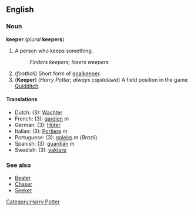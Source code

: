 ==English==
===Noun===
'''keeper''' (''plural'' '''keepers''')

#A person who keeps something.
#:''Finders keepers; losers weepers.''
#(''football'') Short form of [[goalkeeper]].
#('''Keeper''') (''Harry Potter''; ''always capitalised'') A field position in the game [[Quidditch]].

====Translations====
*Dutch: (3): [[Wachter]]<!-- gender needed -->
*French: (3): [[gardien]] ''m''
*German: (3): [[Hüter]]<!-- gender needed -->
*Italian: (3): [[Portiere]] ''m''
*Portuguese: (3): [[goleiro]] ''m'' (''Brazil'')
*Spanish: (3): [[guardián]] ''m''
*Swedish: (3): [[vaktare]]<!-- gender? -->

===See also===
*[[Beater]]
*[[Chaser]]
*[[Seeker]]

[[Category:Harry Potter]]